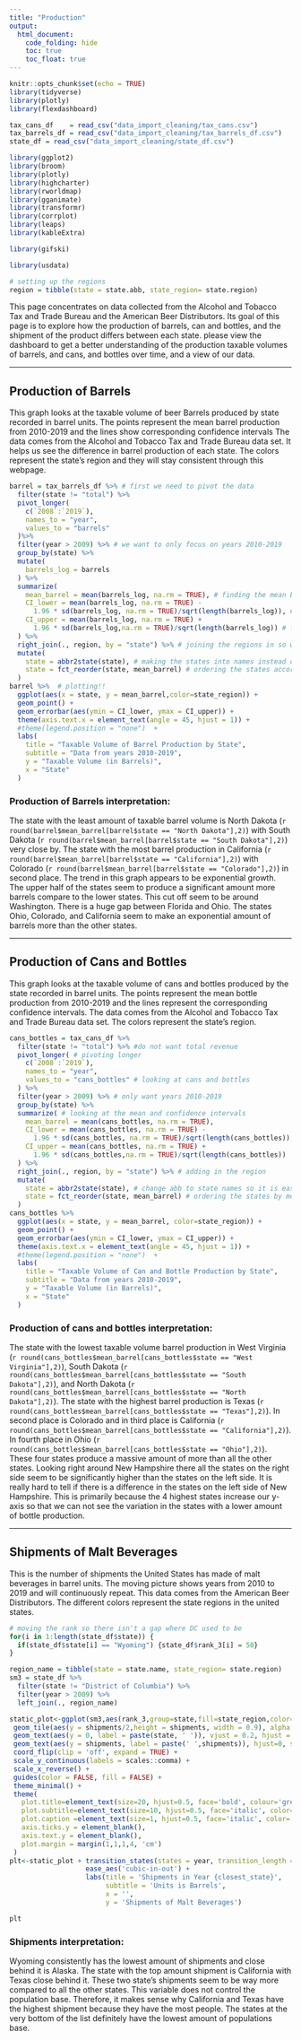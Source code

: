 ```yaml
---
title: "Production"
output: 
  html_document:
    code_folding: hide
    toc: true
    toc_float: true
---
```


```r
knitr::opts_chunk$set(echo = TRUE)
library(tidyverse)
library(plotly)
library(flexdashboard)

tax_cans_df    = read_csv("data_import_cleaning/tax_cans.csv")
tax_barrels_df = read_csv("data_import_cleaning/tax_barrels_df.csv")
state_df = read_csv("data_import_cleaning/state_df.csv")

library(ggplot2)
library(broom)
library(plotly)
library(highcharter)
library(rworldmap)
library(gganimate)
library(transformr)
library(corrplot)
library(leaps)
library(kableExtra)

library(gifski)

library(usdata)

# setting up the regions
region = tibble(state = state.abb, state_region= state.region)

```


This page concentrates on data collected from the Alcohol and Tobacco Tax and Trade Bureau and the American Beer Distributors. Its goal of this page is to explore how the production of barrels, can and bottles, and the shipment of the product differs between each state. please view the dashboard to get a better understanding of the production taxable volumes of barrels, and cans, and bottles over time, and a view of our data.

---

## Production of Barrels 
This graph looks at the taxable volume of beer Barrels produced by state recorded in barrel units. The points represent the mean barrel production from 2010-2019 and the lines show corresponding confidence intervals The data comes from the Alcohol and Tobacco Tax and Trade Bureau data set. It helps us see the difference in barrel production of each state. The colors represent the state's region and they will stay consistent through this webpage.  

```r
barrel = tax_barrels_df %>% # first we need to pivot the data 
  filter(state != "total") %>%
  pivot_longer(
    c(`2008`:`2019`),
    names_to = "year",
    values_to = "barrels"
  )%>%
  filter(year > 2009) %>% # we want to only focus on years 2010-2019
  group_by(state) %>%
  mutate(
    barrels_log = barrels
  ) %>% 
  summarize(
    mean_barrel = mean(barrels_log, na.rm = TRUE), # finding the mean barrels
    CI_lower = mean(barrels_log, na.rm = TRUE) - 
      1.96 * sd(barrels_log, na.rm = TRUE)/sqrt(length(barrels_log)), # finding the lower CI
    CI_upper = mean(barrels_log, na.rm = TRUE) + 
      1.96 * sd(barrels_log,na.rm = TRUE)/sqrt(length(barrels_log)) # finding the upper CI
  ) %>%
  right_join(., region, by = "state") %>% # joining the regions in so we can color the graph
  mutate(
    state = abbr2state(state), # making the states into names instead of abbs
    state = fct_reorder(state, mean_barrel) # ordering the states according to mean_barrels
  ) 
barrel %>%  # plotting!!
  ggplot(aes(x = state, y = mean_barrel,color=state_region)) + 
  geom_point() + 
  geom_errorbar(aes(ymin = CI_lower, ymax = CI_upper)) + 
  theme(axis.text.x = element_text(angle = 45, hjust = 1)) + 
  #theme(legend.position = "none")  +
  labs(
    title = "Taxable Volume of Barrel Production by State",
    subtitle = "Data from years 2010-2019",
    y = "Taxable Volume (in Barrels)",
    x = "State"
  )

```

### Production of Barrels interpretation:
The state with the least amount of taxable barrel volume is North Dakota (`r round(barrel$mean_barrel[barrel$state == "North Dakota"],2)`)
with South Dakota (`r round(barrel$mean_barrel[barrel$state == "South Dakota"],2)`) very close by. The state with the most barrel production in California (`r round(barrel$mean_barrel[barrel$state == "California"],2)`) with Colorado (`r round(barrel$mean_barrel[barrel$state == "Colorado"],2)`) in second place. The trend in this graph appears to be exponential growth. The upper half of the states seem to produce a significant amount more barrels compare to the lower states. This cut off seem to be around Washington. There is a huge gap between Florida and Ohio. The states Ohio, Colorado, and California seem to make an exponential amount of barrels more than the other states. 


---

## Production of Cans and Bottles
This graph looks at the taxable volume of cans and bottles produced by the state recorded in barrel units. The points represent the mean bottle production from 2010-2019 and the lines represent the corresponding confidence intervals. The data comes from the Alcohol and Tobacco Tax and Trade Bureau data set. The colors represent the state's region. 


```r
cans_bottles = tax_cans_df %>%
  filter(state != "total") %>% #do not want total revenue 
  pivot_longer( # pivoting longer 
    c(`2008`:`2019`),
    names_to = "year",
    values_to = "cans_bottles" # looking at cans and bottles 
  ) %>%
  filter(year > 2009) %>% # only want years 2010-2019
  group_by(state) %>%
  summarize( # looking at the mean and confidence intervals
    mean_barrel = mean(cans_bottles, na.rm = TRUE),
    CI_lower = mean(cans_bottles, na.rm = TRUE) - 
      1.96 * sd(cans_bottles, na.rm = TRUE)/sqrt(length(cans_bottles)),
    CI_upper = mean(cans_bottles, na.rm = TRUE) + 
      1.96 * sd(cans_bottles,na.rm = TRUE)/sqrt(length(cans_bottles))
  ) %>%
  right_join(., region, by = "state") %>% # adding in the region
  mutate(
    state = abbr2state(state), # change abb to state names so it is easier to read 
    state = fct_reorder(state, mean_barrel) # ordering the states by mean barrel
  )
cans_bottles %>% 
  ggplot(aes(x = state, y = mean_barrel, color=state_region)) + 
  geom_point() + 
  geom_errorbar(aes(ymin = CI_lower, ymax = CI_upper)) + 
  theme(axis.text.x = element_text(angle = 45, hjust = 1)) + 
  #theme(legend.position = "none")  +
  labs(
    title = "Taxable Volume of Can and Bottle Production by State",
    subtitle = "Data from years 2010-2019",
    y = "Taxable Volume (in Barrels)",
    x = "State"
  )
```


### Production of cans and bottles interpretation: 
The state with the lowest taxable volume barrel production in West Virginia  (`r round(cans_bottles$mean_barrel[cans_bottles$state == "West Virginia"],2)`), South Dakota  (`r round(cans_bottles$mean_barrel[cans_bottles$state == "South Dakota"],2)`), and North Dakota  (`r round(cans_bottles$mean_barrel[cans_bottles$state == "North Dakota"],2)`). 
The state with the highest barrel production is Texas (`r round(cans_bottles$mean_barrel[cans_bottles$state == "Texas"],2)`). In second place is Colorado and in third place is California  (`r round(cans_bottles$mean_barrel[cans_bottles$state == "California"],2)`). In fourth place in Ohio  (`r round(cans_bottles$mean_barrel[cans_bottles$state == "Ohio"],2)`). These four states produce a massive amount of more than all the other states. 
Looking right around New Hampshire there all the states on the right side seem to be significantly higher than the states on the left side. It is really hard to tell if there is a difference in the states on the left side of New Hampshire. This is primarily because the 4 highest states increase our y-axis so that we can not see the variation in the states with a lower amount of bottle production. 


--- 

## Shipments of Malt Beverages
This is the number of shipments the United States has made of malt beverages in barrel units. The moving picture shows years from 2010 to 2019 and will continuously repeat. This data comes from the American Beer Distributors. The different colors represent the state regions in the united states. 

```r
# moving the rank so there isn't a gap where DC used to be 
for(i in 1:length(state_df$state)) {
  if(state_df$state[i] == "Wyoming") {state_df$rank_3[i] = 50}
}

region_name = tibble(state = state.name, state_region= state.region) 
sm3 = state_df %>% 
  filter(state != "District of Columbia") %>% 
  filter(year > 2009) %>% 
  left_join(., region_name)

static_plot<-ggplot(sm3,aes(rank_3,group=state,fill=state_region,color=state_region)) +
 geom_tile(aes(y = shipments/2,height = shipments, width = 0.9), alpha = 0.8, color = NA) +
 geom_text(aes(y = 0, label = paste(state, ' ')), vjust = 0.2, hjust = 1, size = 3) +
 geom_text(aes(y = shipments, label = paste(' ',shipments)), hjust=0, size = 3) +
 coord_flip(clip = 'off', expand = TRUE) +
 scale_y_continuous(labels = scales::comma) +
 scale_x_reverse() +
 guides(color = FALSE, fill = FALSE) +
 theme_minimal() +
 theme(
   plot.title=element_text(size=20, hjust=0.5, face='bold', colour='grey', vjust=-1),
   plot.subtitle=element_text(size=10, hjust=0.5, face='italic', color='grey'),
   plot.caption =element_text(size=1, hjust=0.5, face='italic', color='grey'),
   axis.ticks.y = element_blank(),
   axis.text.y = element_blank(),
   plot.margin = margin(1,1,1,4, 'cm')
 )
plt<-static_plot + transition_states(states = year, transition_length = 4, state_length = 1) +
                   ease_aes('cubic-in-out') +
                   labs(title = 'Shipments in Year {closest_state}',
                        subtitle = 'Units is Barrels',
                        x = '', 
                        y = 'Shipments of Malt Beverages')

plt

```

### Shipments interpretation:
Wyoming consistently has the lowest amount of shipments and close behind it is Alaska. The state with the top amount shipment is California with Texas close behind it. These two state’s shipments seem to be way more compared to all the other states. This variable does not control the population base. Therefore, it makes sense why California and Texas have the highest shipment because they have the most people. The states at the very bottom of the list definitely have the lowest amount of populations base. 

